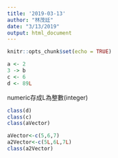 ```yaml
---
title: '2019-03-13'
author: "林茂廷"
date: "3/13/2019"
output: html_document
---
```


```r
knitr::opts_chunk$set(echo = TRUE)
```

```r
a <- 2
3 -> b
c <- 6
d <- 89L
```

numeric存成L為整數(integer)
```r
class(d)
class(c)
class(aVector)
```

```r
aVector<-c(5,6,7)
a2Vector<-c(5L,6L,7L)
class(a2Vector)
```




